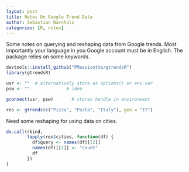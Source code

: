 ```yaml
---
layout: post
title: Notes On Google Trend Data
author: Sebastian Warnholz
categories: [R, notes]
---
```

  
  
  Some notes on querying and reshaping data from Google trends. Most importantly
your language in you Google account must be in English. The package relies on
some keywords.

```r
devtools::install_github("PMassicotte/gtrendsR")
library(gtrendsR)

usr <- ""  # alternatively store as options() or env.var
psw <- ""              # idem

gconnect(usr, psw)       # stores handle in environment

res <- gtrends(c("Pizza", "Pasta", "Italy"), geo = "IT")
```

Need some reshaping for using data on cities.

```r
do.call(rbind, 
        lapply(res$cities, function(df) {
          df$query <- names(df)[[2]]
          names(df)[[2]] <- "count"
          df
        })
)
```


